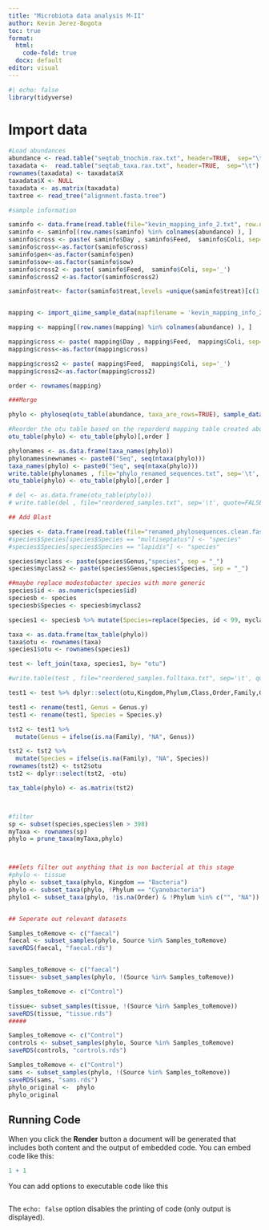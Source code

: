 ```yaml
---
title: "Microbiota data analysis M-II"
author: Kevin Jerez-Bogota
toc: true
format:
  html: 
    code-fold: true
  docx: default
editor: visual
---
```


```r
#| echo: false
library(tidyverse)

```

# Import data

```r
#Load abundances
abundance <- read.table("seqtab_tnochim.rax.txt", header=TRUE,  sep="\t", check.names=FALSE, row.names=1)
taxadata <-  read.table("seqtab_taxa.rax.txt", header=TRUE,  sep="\t")
rownames(taxadata) <- taxadata$X
taxadata$X <- NULL
taxadata <- as.matrix(taxadata)
taxtree <- read_tree("alignment.fasta.tree")

#sample information

saminfo <- data.frame(read.table(file="kevin_mapping_info_2.txt", row.names=1, header=TRUE, sep="\t"))
saminfo <- saminfo[(row.names(saminfo) %in% colnames(abundance) ), ]
saminfo$cross <- paste( saminfo$Day , saminfo$Feed,  saminfo$Coli, sep='_')
saminfo$cross<-as.factor(saminfo$cross)
saminfo$pen<-as.factor(saminfo$pen)
saminfo$sow<-as.factor(saminfo$sow)
saminfo$cross2 <- paste( saminfo$Feed,  saminfo$Coli, sep='_')
saminfo$cross2 <-as.factor(saminfo$cross2)

saminfo$treat<- factor(saminfo$treat,levels =unique(saminfo$treat)[c(1:5)])


mapping <- import_qiime_sample_data(mapfilename = 'kevin_mapping_info_2.txt')

mapping <- mapping[(row.names(mapping) %in% colnames(abundance) ), ]

mapping$cross <- paste( mapping$Day , mapping$Feed,  mapping$Coli, sep='_')
mapping$cross<-as.factor(mapping$cross)

mapping$cross2 <- paste( mapping$Feed,  mapping$Coli, sep='_')
mapping$cross2<-as.factor(mapping$cross2)

order <- rownames(mapping)

###Merge

phylo <- phyloseq(otu_table(abundance, taxa_are_rows=TRUE), sample_data(mapping), tax_table(taxadata), taxtree)

#Reorder the otu table based on the reporderd mapping table created above.
otu_table(phylo) <- otu_table(phylo)[,order ]

phylonames <- as.data.frame(taxa_names(phylo))
phylonames$newnames <- paste0("Seq", seq(ntaxa(phylo)))
taxa_names(phylo) <- paste0("Seq", seq(ntaxa(phylo)))
write.table(phylonames , file="phylo_renamed_sequences.txt", sep='\t', quote=FALSE, col.names=NA)
otu_table(phylo) <- otu_table(phylo)[,order ]

# del <- as.data.frame(otu_table(phylo))
# write.table(del , file="reordered_samples.txt", sep='\t', quote=FALSE, col.names=NA)

## Add Blast

species <- data.frame(read.table(file="renamed_phylosequences.clean.fasta.blast.silva.tab.cols_final", row.names=1, header=TRUE, sep="\t"))
#species$Species[species$Species == "multiseptatus"] <- "species"
#species$Species[species$Species == "lapidis"] <- "species"

species$myclass <- paste(species$Genus,"species", sep = "_")
species$myclass2 <- paste(species$Genus,species$Species, sep = "_")

##maybe replace modestobacter species with more generic
species$id <- as.numeric(species$id)
speciesb <- species
speciesb$Species <- speciesb$myclass2

species1 <- speciesb %>% mutate(Species=replace(Species, id < 99, myclass[id < 99]))#

taxa <- as.data.frame(tax_table(phylo))
taxa$otu <- rownames(taxa)
species1$otu <- rownames(species1)

test <- left_join(taxa, species1, by= "otu")

#write.table(test , file="reordered_samples.fulltaxa.txt", sep='\t', quote=FALSE, col.names=NA)

test1 <- test %>% dplyr::select(otu,Kingdom,Phylum,Class,Order,Family,Genus.y, Species.y)

test1 <- rename(test1, Genus = Genus.y)
test1 <- rename(test1, Species = Species.y)

tst2 <- test1 %>%
  mutate(Genus = ifelse(is.na(Family), "NA", Genus))

tst2 <- tst2 %>%
  mutate(Species = ifelse(is.na(Family), "NA", Species))
rownames(tst2) <- tst2$otu
tst2 <- dplyr::select(tst2, -otu)

tax_table(phylo) <- as.matrix(tst2)



#filter
sp <- subset(species,species$len > 398)
myTaxa <- rownames(sp)
phylo = prune_taxa(myTaxa,phylo)



###lets filter out anything that is non bacterial at this stage
#phylo <- tissue
phylo <- subset_taxa(phylo, Kingdom == "Bacteria")
phylo <- subset_taxa(phylo, !Phylum == "Cyanobacteria")
phylo1 <- subset_taxa(phylo, !is.na(Order) & !Phylum %in% c("", "NA"))


## Seperate out relevant datasets

Samples_toRemove <- c("faecal")
faecal <- subset_samples(phylo, Source %in% Samples_toRemove)
saveRDS(faecal, "faecal.rds")


Samples_toRemove <- c("faecal")
tissue<- subset_samples(phylo, !(Source %in% Samples_toRemove))

Samples_toRemove <- c("Control")

tissue<- subset_samples(tissue, !(Source %in% Samples_toRemove))
saveRDS(tissue, "tissue.rds")
#####

Samples_toRemove <- c("Control")
controls <- subset_samples(phylo, Source %in% Samples_toRemove)
saveRDS(controls, "cortrols.rds")

Samples_toRemove <- c("Control")
sams <- subset_samples(phylo, !(Source %in% Samples_toRemove))
saveRDS(sams, "sams.rds")
phylo_original <-  phylo
phylo_original

```






## Running Code

When you click the **Render** button a document will be generated that includes both content and the output of embedded code. You can embed code like this:

```r
1 + 1
```

You can add options to executable code like this

```         
```

The `echo: false` option disables the printing of code (only output is displayed).
